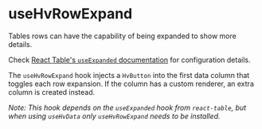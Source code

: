 
<Meta title="Visualizations/Table/Table Hooks/Hooks/useHvRowExpand" />

# useHvRowExpand

Tables rows can have the capability of being expanded to show more details.

Check [React Table's `useExpanded` documentation](https://react-table.tanstack.com/docs/api/useExpanded) for configuration details.

The `useHvRowExpand` hook injects a `HvButton` into the first data column that toggles each row expansion. If the column has a custom renderer, an
extra column is created instead.

_Note: This hook depends on the `useExpanded` hook from `react-table`, but when using `useHvData` only `useHvRowExpand` needs to be installed._

<Canvas>
  <Story name="useHvRowExpand" story={UseHvRowExpandStory} />
</Canvas>
